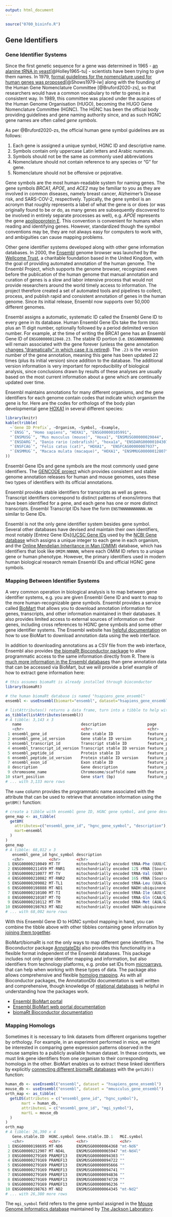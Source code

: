 ```yaml
---
output: html_document
---
```


```r
source("0700_bioinfo.R")
```

## Gene Identifiers

### Gene Identifier Systems

Since the first genetic sequence for a gene was determined in 1965 - [an alanine
tRNA in yeast](https://pubmed.ncbi.nlm.nih.gov/14263761/)[@Holley1965-tu] -
scientists have been trying to give them names. In 1979, [formal guidelines for
the nomenclature used for human genes was
proposed](https://pubmed.ncbi.nlm.nih.gov/295268/)[@Shows1979-iw] along with the
founding of the Human Gene Nomenclature Committee [@Bruford2020-zs], so that
researchers would have a common vocabulary to refer to genes in a consistent
way. In 1989, this committee was placed under the auspices of the Human Genome
Organisation (HUGO), becoming the HUGO Gene Nomenclature Committee (HGNC). The
HGNC has been the official body providing guidelines and gene naming authority
since, and as such HGNC gene names are often called *gene symbols*.

::: {.box .note}
As per @Bruford2020-zs, the official human gene symbol guidelines are as
follows:

1. Each gene is assigned a unique symbol, HGNC ID and descriptive name.
2. Symbols contain only uppercase Latin letters and Arabic numerals.
3. Symbols should not be the same as commonly used abbreviations
4. Nomenclature should not contain reference to any species or “G” for gene.
5. Nomenclature should not be offensive or pejorative.

:::

Gene symbols are the most human-readable system for naming genes. The gene
symbols *BRCA1*, *APOE*, and *ACE2* may be familiar to you as they are involved
in common diseases, namely breast cancer, Alzheimer's Disease risk, and
SARS-COV-2, respectively. Typically, the gene symbol is an acronym that roughly
represents a label of what the gene is or does (or was originally found to be or
do, as many genes are subsequently discovered to be involved in entirely
separate processes as well), e.g. *APOE* represents the gene [apolipoprotein
E](https://www.ensembl.org/Homo_sapiens/Gene/Summary?db=core;g=ENSG00000130203;r=19:44905791-44909393).
This convention is convenient for humans when reading and identifying genes.
However, standardized though the symbol conventions may be, they are not always
easy for computers to work with, and ambiguities can cause mapping problems.

Other gene identifier systems developed along with other gene information
databases. In 2000, the [Ensembl](https://www.ensembl.org/) genome browser was
launched by the [Wellcome Trust](https://wellcome.org/), a charitable foundation
based in the United Kingdom, with the goal of providing automated annotation of
the human genome. The Ensembl Project, which supports the genome browser,
recognized even before the publication of the human genome that manual
annotation and curation of genes is a slow and labor intensive process that
would not provide researchers around the world timely access to information. The
project therefore created a set of automated tools and pipelines to collect,
process, and publish rapid and consistent annotation of genes in the human
genome. Since its initial release, Ensembl now supports over 50,000 different
genomes.

Ensembl assigns a automatic, systematic ID called the Ensembl Gene ID to every
gene in its database. Human Ensembl Gene IDs take the form `ENSG` plus an 11
digit number, optionally followed by a period delimited version number. For
example, at the time of writing the BRCA1 gene has an Ensembl Gene ID of
`ENSG00000012048.23`. The stable ID portion (i.e. `ENSGNNNNNNNNNNN`) will remain
associated with the gene forever (unless the gene annotation [changes
"dramatically" in which case it is
retired](http://useast.ensembl.org/Help/View?id=181)). The `.23` is the version
number of the gene annotation, meaning this gene has been updated 22 times (plus
its initial version) since addition to the database. The additional version
information is very important for reproducibility of biological analysis, since
conclusions drawn by results of these analyses are usually based on the most
current information about a gene which are continually updated over time.

::: {.box .note}
Ensembl maintains annotations for many different organisms, and the gene
identifiers for each genome contain codes that indicate which organism the gene
is for. Here are the codes for orthologs of the body plan developmental gene
[HOXA1](https://www.genecards.org/cgi-bin/carddisp.pl?gene=HOXA1) in several
different species:

```r
library(knitr)
kable(tribble(
  ~`Gene ID Prefix`, ~Organism, ~Symbol, ~Example,
  "`ENSG`", "Homo sapiens", "HOXA1", "ENSG00000105991",
  "`ENSMUSG`", "Mus musculus (mouse)", "Hoxa1", "ENSMUSG00000029844",
  "`ENSDARG`", "Danio rario (zebrafish)", "hoxa1a", "ENSDARG00000104307",
  "`ENSFCAG`", "Felis catus (cat)", "HOXA1",  "ENSFCAG00000007937",
  "`ENSMMUG`", "Macaca mulata (macaque)", "HOXA1", "ENSMMUG00000012807",
))
```
:::

Ensembl Gene IDs and gene symbols are the most commonly used gene identifiers.
The [GENCODE project](https://www.gencodegenes.org/) which provides consistent
and stable genome annotation releases for human and mouse genomes, uses these
two types of identifiers with its official annotations.

::: {.box .note}
Ensembl provides stable identifiers for transcripts as well as genes. Transcript
identifiers correspond to distinct patterns of exons/introns that have been
identified for a gene, and each gene has one or more distinct transcripts.
Ensembl Transcript IDs have the form `ENSTNNNNNNNNNNN.NN` similar to Gene IDs.
:::

::: {.box .note}
Ensembl is not the only gene identifier system besides gene symbol. Several
other databases have devised and maintain their own identifiers, most notably
[Entrez Gene IDs]([UCSC Gene IDs]() used by the [NCBI Gene
database](https://www.ncbi.nlm.nih.gov/gene) which assigns a unique integer to
each gene in each organism, and the [Online Mendelian Inheritance in Man
(OMIM)](https://www.omim.org/) database, which has identifiers that look like
`OMIM:NNNNN`, where each OMIM ID refers to a unique gene or human phenotype.
However, the primary identifiers used in modern human biological research remain
Ensembl IDs and official HGNC gene symbols.
:::

### Mapping Between Identifier Systems

A very common operation in biological analysis is to map between gene identifier
systems, e.g. you are given Ensembl Gene ID and want to map to the more
human-recognizable gene symbols. Ensembl provides a service called
[BioMart](https://www.ensembl.org/biomart/martview) that allows you to download
annotation information for genes, transcripts, and other information maintained
in their databases. It also provides limited access to external sources of
information on their genes, including cross references to HGNC gene symbols and
some other gene identifier systems. The Ensembl website has [helpful
documentation](https://useast.ensembl.org/info/data/biomart/index.html) on how
to use BioMart to download annotation data using the web interface.

In addition to downloading annotations as a CSV file from the web interface,
Ensembl also provides [the biomaRt Bioconductor
package](https://useast.ensembl.org/info/data/biomart/biomart_r_package.html) to
allow programmatic access to the same information directly from R. There is [much
more information in the Ensembl
databases](https://useast.ensembl.org/info/genome/index.html) than gene
annotation data that can be accessed via BioMart, but we will provide a brief
example of how to extract gene information here:

```r
# this assumes biomaRt is already installed through bioconductor
library(biomaRt)

# the human biomaRt database is named "hsapiens_gene_ensembl"
ensembl <- useEnsembl(biomart="ensembl", dataset="hsapiens_gene_ensembl")

# listAttributes() returns a data frame, turn into a tibble to help with formatting
as_tibble(listAttributes(ensembl))
# A tibble: 3,143 x 3
   name                          description                  page        
   <chr>                         <chr>                        <chr>       
 1 ensembl_gene_id               Gene stable ID               feature_page
 2 ensembl_gene_id_version       Gene stable ID version       feature_page
 3 ensembl_transcript_id         Transcript stable ID         feature_page
 4 ensembl_transcript_id_version Transcript stable ID version feature_page
 5 ensembl_peptide_id            Protein stable ID            feature_page
 6 ensembl_peptide_id_version    Protein stable ID version    feature_page
 7 ensembl_exon_id               Exon stable ID               feature_page
 8 description                   Gene description             feature_page
 9 chromosome_name               Chromosome/scaffold name     feature_page
10 start_position                Gene start (bp)              feature_page
# ... with 3,133 more rows
```

The `name` column provides the programmatic name associated with the attribute
that can be used to retrieve that annotation information using the `getBM()`
function:

```r
# create a tibble with ensembl gene ID, HGNC gene symbol, and gene description
gene_map <- as_tibble(
  getBM(
    attributes=c("ensembl_gene_id", "hgnc_gene_symbol", "description"),
    mart=ensembl
  )
)
gene_map
# A tibble: 68,012 x 3
   ensembl_gene_id hgnc_symbol description                                                               
   <chr>           <chr>       <chr>                                                                     
 1 ENSG00000210049 MT-TF       mitochondrially encoded tRNA-Phe (UUU/C) [Source:HGNC Symbol;Acc:HGNC:748~
 2 ENSG00000211459 MT-RNR1     mitochondrially encoded 12S rRNA [Source:HGNC Symbol;Acc:HGNC:7470]       
 3 ENSG00000210077 MT-TV       mitochondrially encoded tRNA-Val (GUN) [Source:HGNC Symbol;Acc:HGNC:7500]
 4 ENSG00000210082 MT-RNR2     mitochondrially encoded 16S rRNA [Source:HGNC Symbol;Acc:HGNC:7471]       
 5 ENSG00000209082 MT-TL1      mitochondrially encoded tRNA-Leu (UUA/G) 1 [Source:HGNC Symbol;Acc:HGNC:7~
 6 ENSG00000198888 MT-ND1      mitochondrially encoded NADH:ubiquinone oxidoreductase core subunit 1 [So~
 7 ENSG00000210100 MT-TI       mitochondrially encoded tRNA-Ile (AUU/C) [Source:HGNC Symbol;Acc:HGNC:748~
 8 ENSG00000210107 MT-TQ       mitochondrially encoded tRNA-Gln (CAA/G) [Source:HGNC Symbol;Acc:HGNC:749~
 9 ENSG00000210112 MT-TM       mitochondrially encoded tRNA-Met (AUA/G) [Source:HGNC Symbol;Acc:HGNC:749~
10 ENSG00000198763 MT-ND2      mitochondrially encoded NADH:ubiquinone oxidoreductase core subunit 2 [So~
# ... with 68,002 more rows
```

With this Ensembl Gene ID to HGNC symbol mapping in hand, you can combine the
tibble above with other tibbles containing gene information by [joining them
together](#relational-data).

::: {.box .note}
BioMart/biomaRt is not the only ways to map different gene identifiers. The
Bioconductor package
[AnnotateDbi](https://bioconductor.org/packages/release/bioc/html/AnnotationDbi.html)
also provides this functionality in a flexible format independent of the Ensembl
databases. This package includes not only gene identifier mapping and
information, but also identifiers from technology platforms, e.g. probe set IDs
from [microarrays](#microarrays), that can help when working with these types of
data. The package also allows comprehensive and flexible [homolog
mapping](#mapping-homologs). As with all Bioconductor packages, the
AnnotationDbi documentation is well written and comprehensive, though knowledge
of [relational databases](https://en.wikipedia.org/wiki/Relational_database) is
helpful in understanding how the packages work.
:::

::: {.box .readmore}
* [Ensembl BioMart portal](https://www.ensembl.org/biomart/martview)
* [Ensembl BioMart web portal documentation](https://useast.ensembl.org/info/data/biomart/index.html)
* [biomaRt Bioconductor documentation](http://www.bioconductor.org/packages/release/bioc/html/biomaRt.html)
:::

### Mapping Homologs

Sometimes it is necessary to link datasets from different organisms together by
orthology. For example, in an experiment performed in mice, we might be
interested in comparing gene expression patterns observed in the mouse samples
to a publicly available human dataset. In these contexts, we must link gene
identifiers from one organism to their corresponding homologs in the other.
BioMart enables us to extract these linked identifiers by explicitly [connecting
different biomaRt
databases](https://bioconductor.org/packages/release/bioc/vignettes/biomaRt/inst/doc/accessing_ensembl.html#given-the-human-gene-tp53-retrieve-the-human-chromosomal-location-of-this-gene-and-also-retrieve-the-chromosomal-location-and-refseq-id-of-its-homolog-in-mouse.)
with the `getLDS()` function:

```r
human_db <- useEnsembl("ensembl", dataset = "hsapiens_gene_ensembl")
mouse_db <- useEnsembl("ensembl", dataset = "mmusculus_gene_ensembl")
orth_map <- as_tibble(
  getLDS(attributes = c("ensembl_gene_id", "hgnc_symbol"),
       mart = human_db,
       attributesL = c("ensembl_gene_id", "mgi_symbol"),
       martL = mouse_db
  )
)
orth_map
# A tibble: 26,390 x 4
   Gene.stable.ID  HGNC.symbol Gene.stable.ID.1   MGI.symbol
   <chr>           <chr>       <chr>              <chr>     
 1 ENSG00000198695 MT-ND6      ENSMUSG00000064368 "mt-Nd6"  
 2 ENSG00000212907 MT-ND4L     ENSMUSG00000065947 "mt-Nd4l"
 3 ENSG00000279169 PRAMEF13    ENSMUSG00000094303 ""        
 4 ENSG00000279169 PRAMEF13    ENSMUSG00000094722 ""        
 5 ENSG00000279169 PRAMEF13    ENSMUSG00000095666 ""        
 6 ENSG00000279169 PRAMEF13    ENSMUSG00000094741 ""        
 7 ENSG00000279169 PRAMEF13    ENSMUSG00000094836 ""        
 8 ENSG00000279169 PRAMEF13    ENSMUSG00000074720 ""        
 9 ENSG00000279169 PRAMEF13    ENSMUSG00000096236 ""        
10 ENSG00000198763 MT-ND2      ENSMUSG00000064345 "mt-Nd2"  
# ... with 26,380 more rows
```

The `mgi_symbol` field refers to the gene symbol assigned in the [Mouse Genome
Informatics database](https://www.jax.org/research-and-faculty/resources/mouse-genome-informatics)
maintained by [The Jackson Laboratory](https://www.jax.org/).
